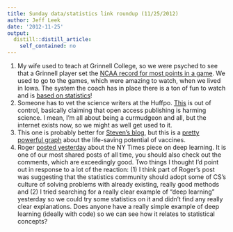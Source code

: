 ```yaml
---
title: Sunday data/statistics link roundup (11/25/2012)
author: Jeff Leek
date: '2012-11-25'
output:
  distill::distill_article:
    self_contained: no
---
```


  1. <span style="line-height: 16px;">My wife used to teach at Grinnell College, so we were psyched to see that a Grinnell player set the <a href="http://espn.go.com/mens-college-basketball/story/_/id/8658462/jack-taylor-grinnell-drops-138-points-collegiate-scoring-record">NCAA record for most points in a game</a>. We used to go to the games, which were amazing to watch, when we lived in Iowa. The system the coach has in place there is a ton of fun to watch and is <a href="http://science.slashdot.org/story/12/11/21/228242/statistics-key-to-success-in-run-and-gun-basketball?utm_source=slashdot&utm_medium=twitter">based on statistics</a>!</span>
  2. <span style="line-height: 16px;">Someone has to vet the science writers at the Huffpo. <a href="http://www.huffingtonpost.com/dr-douglas-fields/50-shades-of-grey-in-scientific-publication-how-digital-publishing-is-harming-science_b_2155760.html?utm_hp_ref=tw">This</a> is out of control, basically claiming that open access publishing is harming science. I mean, I'm all about being a curmudgeon and all, but the internet exists now, so we might as well get used to it. </span>
  3. <span style="line-height: 16px;">This one is probably better for <a href="http://blogs.forbes.com/stevensalzberg/">Steven's blog</a>, but this is a <a href="http://www.forbes.com/sites/matthewherper/2012/11/20/one-of-my-favorite-charts-on-the-power-of-vaccines/">pretty powerful graph</a> about the life-saving potential of vaccines.  </span>
  4. <span style="line-height: 16px;">Roger <a href="http://simplystatistics.org/2012/11/24/computer-scientists-discover-statistics-and-find-it-useful/">posted yesterday</a> about the NY Times piece on deep learning. It is one of our most shared posts of all time, you should also check out the comments, which are exceedingly good. Two things I thought I'd point out in response to a lot of the reaction: (1) I think part of Roger's post was suggesting that the statistics community should adopt some of CS's culture of solving problems with already existing, really good methods and (2) I tried searching for a really clear example of "deep learning" yesterday so we could try some statistics on it and didn't find any really clear explanations. Does anyone have a really simple example of deep learning (ideally with code) so we can see how it relates to statistical concepts? </span>
